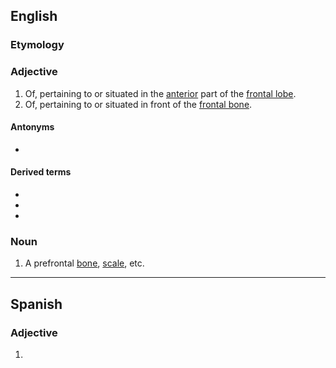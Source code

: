 {{also|préfrontal}}
==English==

===Etymology===
{{prefix|en|pre|frontal}}

===Adjective===
{{en-adj}}

# Of, pertaining to or situated in the [[anterior]] part of the [[frontal lobe]].
# Of, pertaining to or situated in front of the [[frontal bone]].

====Antonyms====
* {{l|en|postfrontal}}

====Derived terms====
* {{l|en|prefrontal cortex}}
* {{l|en|prefrontal lobotomy}}
* {{l|en|prefrontally}}

===Noun===
{{en-noun}}

# A prefrontal [[bone]], [[scale]], etc.

----

==Spanish==

===Adjective===
{{es-adj|pl=prefrontales}}

# {{l|en|prefrontal}}